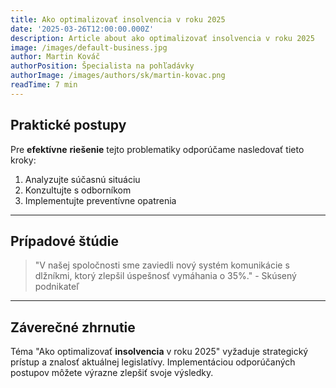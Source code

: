 ```yaml
---
title: Ako optimalizovať insolvencia v roku 2025
date: '2025-03-26T12:00:00.000Z'
description: Article about ako optimalizovať insolvencia v roku 2025
image: /images/default-business.jpg
author: Martin Kováč
authorPosition: Špecialista na pohľadávky
authorImage: /images/authors/sk/martin-kovac.png
readTime: 7 min
---
```

## Praktické postupy

Pre **efektívne** **riešenie** tejto problematiky odporúčame nasledovať tieto kroky:

1. Analyzujte súčasnú situáciu
2. Konzultujte s odborníkom
3. Implementujte preventívne opatrenia

---

## Prípadové štúdie

> "V našej spoločnosti sme zaviedli nový systém komunikácie s dlžníkmi, ktorý zlepšil úspešnosť vymáhania o 35%." - Skúsený podnikateľ

---

## Záverečné zhrnutie

Téma "Ako optimalizovať **insolvencia** v roku 2025" vyžaduje strategický prístup a znalosť aktuálnej legislatívy. Implementáciou odporúčaných postupov môžete výrazne zlepšiť svoje výsledky.
